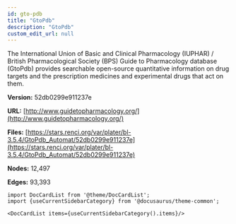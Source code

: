 ```yaml
---
id: gto-pdb
title: "GtoPdb"
description: "GtoPdb"
custom_edit_url: null
---
```





The International Union of Basic and Clinical Pharmacology (IUPHAR) / British Pharmacological Society (BPS) Guide to Pharmacology database (GtoPdb) provides searchable open-source quantitative information on drug targets and the prescription medicines and experimental drugs that act on them.

**Version:** 52db0299e911237e

**URL:** [http://www.guidetopharmacology.org/](http://www.guidetopharmacology.org/)

**Files:** [https://stars.renci.org/var/plater/bl-3.5.4/GtoPdb_Automat/52db0299e911237e](https://stars.renci.org/var/plater/bl-3.5.4/GtoPdb_Automat/52db0299e911237e)

**Nodes:** 12,497

**Edges:** 93,393





```mdx-code-block
import DocCardList from '@theme/DocCardList';
import {useCurrentSidebarCategory} from '@docusaurus/theme-common';

<DocCardList items={useCurrentSidebarCategory().items}/>
```
      